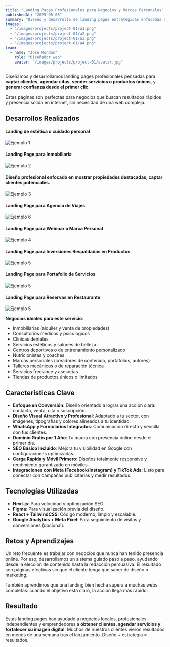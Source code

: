 ```yaml
---
title: "Landing Pages Profesionales para Negocios y Marcas Personales"
publishedAt: "2025-05-06"
summary: "Diseño y desarrollo de landing pages estratégicas enfocadas en conversión, autoridad de marca y captación de clientes. Ideal para profesionales, emprendedores y negocios que necesitan destacar en línea."
images:
  - "/images/projects/project-01/a1.png"
  - "/images/projects/project-01/a2.png"
  - "/images/projects/project-01/a3.png"
  - "/images/projects/project-01/a4.png"
team:
  - name: "Jose Rondón"
    role: "Diseñador web"
    avatar: "/images/projects/project-01/avatar.jpg"
---
```


Diseñamos y desarrollamos landing pages profesionales pensadas para **captar clientes**, **agendar citas**, **vender servicios o productos únicos**, y **generar confianza desde el primer clic**.

Estas páginas son perfectas para negocios que buscan resultados rápidos y presencia sólida en internet, sin necesidad de una web compleja. 

## Desarrollos Realizados


<h4 style={{textAlign: 'center', marginTop: '48px'}}>Landing de estética o cuidado personal</h4>
<div style={{width: '100%', maxWidth: '900px', height: '90vh', overflowY: 'scroll', borderRadius: '32px', border: '2px solid #ccc', boxShadow: '0 16px 48px rgba(0,0,0,0.25)', margin: '24px auto 48px', background: '#fff'}}>
  <img src="/images/projects/project-01/b1.png" alt="Ejemplo 1" style={{width: '100%', height: 'auto', display: 'block'}} />
</div>

<h4 style={{textAlign: 'center', marginTop: '48px'}}>Landing Page para Inmobiliaria</h4>
<div style={{width: '100%', maxWidth: '900px', height: '90vh', overflowY: 'scroll', borderRadius: '32px', border: '2px solid #ccc', boxShadow: '0 16px 48px rgba(0,0,0,0.25)', margin: '24px auto 48px', background: '#fff'}}>
  <img src="/images/projects/project-01/b2.png" alt="Ejemplo 2" style={{width: '100%', height: 'auto', display: 'block'}} />
</div>

<h4 style={{textAlign: 'center', marginTop: '48px'}}>Diseño profesional enfocado en mostrar propiedades destacadas, captar clientes potenciales.</h4>
<div style={{width: '100%', maxWidth: '900px', height: '90vh', overflowY: 'scroll', borderRadius: '32px', border: '2px solid #ccc', boxShadow: '0 16px 48px rgba(0,0,0,0.25)', margin: '24px auto 48px', background: '#fff'}}>
  <img src="/images/projects/project-01/b3.png" alt="Ejemplo 3" style={{width: '100%', height: 'auto', display: 'block'}} />
</div>

<h4 style={{textAlign: 'center', marginTop: '48px'}}>Landing Page para Agencia de Viajes</h4>
<div style={{width: '100%', maxWidth: '900px', height: '90vh', overflowY: 'scroll', borderRadius: '32px', border: '2px solid #ccc', boxShadow: '0 16px 48px rgba(0,0,0,0.25)', margin: '24px auto 48px', background: '#fff'}}>
  <img src="/images/projects/project-01/b6.png" alt="Ejemplo 6" style={{width: '100%', height: 'auto', display: 'block'}} />
</div>

<h4 style={{textAlign: 'center', marginTop: '48px'}}>Landing Page para Webinar o Marca Personal</h4>
<div style={{width: '100%', maxWidth: '900px', height: '90vh', overflowY: 'scroll', borderRadius: '32px', border: '2px solid #ccc', boxShadow: '0 16px 48px rgba(0,0,0,0.25)', margin: '24px auto 48px', background: '#fff'}}>
  <img src="/images/projects/project-01/b4.jpg" alt="Ejemplo 4" style={{width: '100%', height: 'auto', display: 'block'}} />
</div>

<h4 style={{textAlign: 'center', marginTop: '48px'}}>Landing Page para Inversiones Respaldadas en Productos</h4>
<div style={{width: '100%', maxWidth: '900px', height: '90vh', overflowY: 'scroll', borderRadius: '32px', border: '2px solid #ccc', boxShadow: '0 16px 48px rgba(0,0,0,0.25)', margin: '24px auto 48px', background: '#fff'}}>
  <img src="/images/projects/project-01/b7.png" alt="Ejemplo 5" style={{width: '100%', height: 'auto', display: 'block'}} />
</div>

<h4 style={{textAlign: 'center', marginTop: '48px'}}>Landing Page para Portafolio de Servicios</h4>
<div style={{width: '100%', maxWidth: '900px', height: '90vh', overflowY: 'scroll', borderRadius: '32px', border: '2px solid #ccc', boxShadow: '0 16px 48px rgba(0,0,0,0.25)', margin: '24px auto 48px', background: '#fff'}}>
  <img src="/images/projects/project-01/b8.png" alt="Ejemplo 5" style={{width: '100%', height: 'auto', display: 'block'}} />
</div>

<h4 style={{textAlign: 'center', marginTop: '48px'}}>Landing Page para Reservas en Restaurante</h4>
<div style={{width: '100%', maxWidth: '900px', height: '90vh', overflowY: 'scroll', borderRadius: '32px', border: '2px solid #ccc', boxShadow: '0 16px 48px rgba(0,0,0,0.25)', margin: '24px auto 48px', background: '#fff'}}>
  <img src="/images/projects/project-01/b5.jpg" alt="Ejemplo 5" style={{width: '100%', height: 'auto', display: 'block'}} />
</div>




**Negocios ideales para este servicio**:

- Inmobiliarias (alquiler y venta de propiedades)
- Consultorios médicos y psicológicos
- Clínicas dentales
- Servicios estéticos y salones de belleza
- Centros deportivos o de entrenamiento personalizado
- Nutricionistas y coaches
- Marcas personales (creadores de contenido, portafolios, autores)
- Talleres mecánicos o de reparación técnica
- Servicios freelance y asesorías
- Tiendas de productos únicos o limitados



## Características Clave

- **Enfoque en Conversión**: Diseño orientado a lograr una acción clara: contacto, venta, cita o suscripción.
- **Diseño Visual Atractivo y Profesional**: Adaptado a tu sector, con imágenes, tipografías y colores alineados a tu identidad.
- **WhatsApp y Formularios Integrados**: Comunicación directa y sencilla con tus clientes.
- **Dominio Gratis por 1 Año**: Tu marca con presencia online desde el primer día.
- **SEO Básico Incluido**: Mejora tu visibilidad en Google con configuraciones optimizadas.
- **Carga Rápida y Móvil Primero**: Diseños totalmente responsive y rendimiento garantizado en móviles.
- **Integraciones con Meta (Facebook/Instagram) y TikTok Ads**: Listo para conectar con campañas publicitarias y medir resultados.

## Tecnologías Utilizadas

- **Next.js**: Para velocidad y optimización SEO.
- **Figma**: Para visualización previa del diseño.
- **React + TailwindCSS**: Código moderno, limpio y escalable.
- **Google Analytics + Meta Pixel**: Para seguimiento de visitas y conversiones (opcional).

## Retos y Aprendizajes

Un reto frecuente es trabajar con negocios que nunca han tenido presencia online. Por eso, desarrollamos un sistema guiado paso a paso, ayudando desde la elección de contenido hasta la redacción persuasiva. El resultado son páginas efectivas sin que el cliente tenga que saber de diseño o marketing.

También aprendimos que una landing bien hecha supera a muchas webs completas: cuando el objetivo está claro, la acción llega más rápido.

## Resultado

Estas landing pages han ayudado a negocios locales, profesionales independientes y emprendedores a **obtener clientes, agendar servicios y fortalecer su imagen digital**. Muchos de nuestros clientes vieron resultados en menos de una semana tras el lanzamiento. Diseño + estrategia = resultados.


